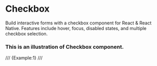 # Checkbox
Build interactive forms with a checkbox component for React & React Native. Features include hover, focus, disabled states, and multiple checkbox selection.
### This is an illustration of Checkbox component.
/// {Example:1} ///